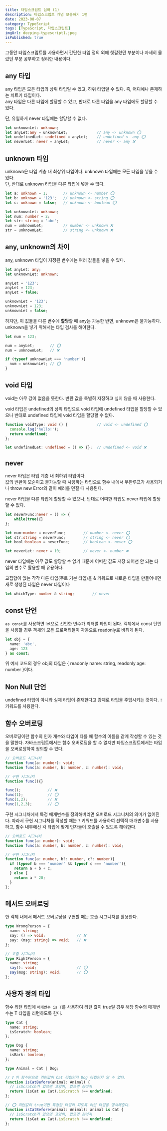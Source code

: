 ```yaml
---
title: 타입스크립트 심화 (1)
description: 타입스크립트 개념 보충하기 1편
date: 2023-08-07
category: TypeScript
tags: [TypeScript, 타입스크립트]
imgUrl: deeping-typescript1.jpeg
isPublished: true
---
```


그동안 타입스크립트를 사용하면서 간단한 타입 정의 외에 헷갈렸던 부분이나 자세히 몰랐던 부분 공부하고 정리한 내용이다.

## any 타입

any 타입은 모든 타입의 상위 타입일 수 있고, 하위 타입일 수 있다. 즉, 어디에나 존재하는 치트키 타입이다.  
any 타입은 다른 타입에 할당할 수 있고, 반대로 다른 타입을 any 타입에도 할당할 수 있다.

단, 유일하게 never 타입에는 할당할 수 없다.

```ts
let unknownLet: unknown;
let anyLet:any = unknownLet;             // any <- unknown ⭕️
let undefinedLet: undefined = anyLet;    // undefined <- any ⭕️
let neverLet: never = anyLet;            // never <- any ❌
```

## unknown 타입

unknown은 타입 계층 내 최상위 타입이다. unknown 타입에는 모든 타입을 넣을 수 있다.  
단, 반대로 unknown 타입을 다른 타입에 넣을 수 없다.

```ts
let a: unknown = 1;       // unknown <- number ⭕️
let b: unknown = '123';   // unknown <- string ⭕️
let c: unknown = false;   // unknown <- boolean ⭕️

let unknownLet: unknown;
let num: number = 2;
let str: string = 'abc';
num = unknownLet;         // number <- unknown ❌
str = unknownLet;         // string <- unknown ❌
```

## any, unknown의 차이

any, unknown 타입이 지정된 변수에는 여러 값들을 넣을 수 있다.

```ts
let anyLet: any;
let unknownLet: unknown;

anyLet = '123';
anyLet = 123;
anyLet = false;

unknownLet = '123';
unknownLet = 123;
unknownLet = false;
```

하지만, 이 값들을 다른 변수에 **할당**할 때 any는 가능한 반면, unknown은 불가능하다. unknown을 넣기 위해서는 타입 검사를 해야한다.

```ts
let num = 123;

num = anyLet;       // ⭕️
num = unknownLet;   // ❌

if (typeof unknownLet === 'number'){
  num = unknownLet; // ⭕️
}
```

## void 타입

void는 아무 값이 없음을 뜻한다. 반환 값을 특별히 지정하고 싶지 않을 때 사용한다.

void 타입은 undefined의 상위 타입으로 void 타입에 undefined 타입을 할당할 수 있으나 반대로 undefined 타입에 void 타입을 할당할 수 없다.

```ts
function voidType: void () {             // void <- undefined ⭕️
  console.log('hello!');
  return undefined;
};

let undefinedLet: undefined = () => {};  // undefined <- void ❌
```

## never

never 타입은 타입 계층 내 최하위 타입이다.  
값의 반환이 모순이고 불가능할 때 사용하는 타입으로 함수 내에서 무한루프가 사용되거나 throw new Error와 같이 에러를 던질 때 사용된다.

never 타입을 다른 타입에 할당할 수 있으나, 반대로 어떠한 타입도 never 타입에 할당할 수 없다.

```ts
let neverFunc:never = () => {
    while(true){}
};

let num:number = neverFunc;        // number <- never ⭕️
let str:string = neverFunc;        // string <- never ⭕️
let bool:boolean = neverFunc;      // boolean <- never ⭕️

let neverLet: never = 10;          // never <- number ❌
```

never 타입에는 아무 값도 할당할 수 없기 때문에 어떠한 값도 저장 되어선 안 되는 타입의 변수로 활용할 때 유용하다.

교집합이 없는 각각 다른 타입(주로 기본 타입)을 & 키워드로 새로운 타입을 만들어내면 새로 생성된 타입은 never 타입이다

```ts
let whichType: number & string;        // never
```

## const 단언

`as const`를 사용하면 let으로 선언한 변수가 리터럴 타입이 된다. 객체에서 const 단언을 사용할 경우 객체의 모든 프로퍼티들이 자동으로 readonly로 바뀌게 된다.

```ts
let obj = {
  name: 'abc',
  age: 123
} as const;
```

위 예시 코드의 경우 obj의 타입은 \{ readonly name: string, readonly age: number \}이다.

## Non Null 단언

undefined 타입이 아니라 실제 타입이 존재한다고 강제로 타입을 주입시키는 것이다. `!` 키워드를 사용한다.

## 함수 오버로딩

오버로딩이란 함수의 인자 개수와 타입이 다를 때 함수의 이름을 같게 작성할 수 있는 것을 말한다. 자바스크립트에서는 함수 오버로딩을 할 수 없지만 타입스크립트에서는 타입을 오버로딩하여 정의할 수 있다.

```ts
// 오버로드 시그니처
function func(a: number): void;
function func(a: number, b: number, c: number): void;

// 구현 시그니처
function func(){}

func();            // ❌
func(1);           // ⭕️
func(1,2);         // ❌
func(1,2,3);       // ⭕️
```

구현 시그니처에서 특정 매개변수를 정의해버리면 오버로드 시그니처의 의미가 없어진다. 따라서 구현 시그니처를 작성할 때는 `?` 키워드를 사용하여 선택적 매개변수를 사용하고, 함수 내부에선 각 타입에 맞게 인자들이 호출될 수 있도록 해야한다.

```ts
// 오버로드 시그니처
function func(a: number): void;
function func(a: number, b: number, c: number): void;

// 구현 시그니처
function func(a: number, b?: number, c?: number){
  if (typeof b === 'number' && typeof c === 'number'){
    return a + b + c;
  } else {
    return a * 20;
  }
};
```

## 메서드 오버로딩

한 객체 내에서 메서드 오버로딩을 구현할 때는 호출 시그니처를 활용한다.

```ts
type WrongPerson = {
  name: string;
  say: () => void;              // ❌
  say: (msg: string) => void;   // ❌
};

// 호출 시그니처
type RightPerson = {
  name: string;
  say(): void;                  // ⭕️
  say(msg: string): void;       // ⭕️
};
```

## 사용자 정의 타입

함수 리턴 타입에 `매개변수 is T`를 사용하여 리턴 값이 true일 경우 해당 함수의 매개변수는 T 타입을 리턴하도록 한다.

```ts
type Cat {
  name: string;
  isScratch: boolean;
};

type Dog {
  name: string;
  isBark: boolean;
};

type Animal = Cat | Dog;

// ❗️ 이 함수만으로 리턴값이 Cat 타입인지 Dog 타입인지 알 수 없다.
function isCatBefore(animal: Animal) {
  // isScratch가 있으면 고양이, 없으면 강아지
  return (isCat as Cat).isScratch !== undefined;
};

// ⭕️ 리턴값이 true이면 특정한 타입이 되도록 리턴 타입을 명시해준다.
function isCatBefore(animal: Animal): animal is Cat {
  // isScratch가 있으면 고양이, 없으면 강아지
  return (isCat as Cat).isScratch !== undefined;
};
```
